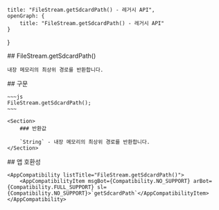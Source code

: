 
    title: "FileStream.getSdcardPath() - 레거시 API",
    openGraph: {
        title: "FileStream.getSdcardPath() - 레거시 API"
    }
}

<Section>
    ## FileStream.getSdcardPath()

    내장 메모리의 최상위 경로를 반환합니다.
</Section>
<Section>
    ## 구문

    ~~~js
    FileStream.getSdcardPath();
    ~~~

    <Section>
        ### 반환값

        `String` - 내장 메모리의 최상위 경로를 반환합니다.
    </Section>
</Section>
<Section>
    ## 앱 호환성

    <AppCompatibility listTitle="FileStream.getSdcardPath()">
        <AppCompatibilityItem msgBot={Compatibility.NO_SUPPORT} arBot={Compatibility.FULL_SUPPORT} sl={Compatibility.NO_SUPPORT}>`getSdcardPath`</AppCompatibilityItem>
    </AppCompatibility>
</Section>